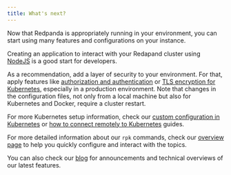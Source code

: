 ```yaml
---
title: What's next?
---
```


Now that Redpanda is appropriately running in your environment, you can start using many features and configurations on your instance.

Creating an application to interact with your Redapand cluster using [NodeJS](/docs/core/development/guide-nodejs) is a good start for developers.

As a recommendation, add a layer of security to your environment. For that, apply features like [authorization and authentication](/docs/core/security/acls) or [TLS encryption for Kubernetes](/docs/core/security/tls-kubernetes), especially in a production environment. Note that changes in the configuration files, not only from a local machine but also for Kubernetes and Docker, require a cluster restart.

For more Kubernetes setup information, check our [custom configuration in Kubernetes](/docs/core/deployment/kubernetes-additional-config) or [how to connect remotely to Kubernetes](/docs/core/deployment/kubernetes-external-connect) guides.

For more detailed information about our `rpk` commands, check our [overview page](/docs/core/reference/rpk-commands) to help you quickly configure and interact with the topics.

You can also check our [blog](https://redpanda.com/blog/) for announcements and technical overviews of our latest features.
